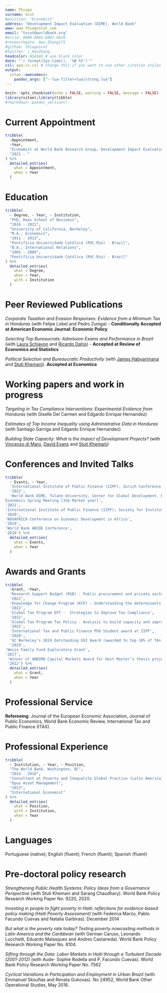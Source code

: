 ```yaml
---
name: Thiago 
surname: Scot
#position: "Economist"
address: "Development Impact Evaluation (DIME), World Bank"
www: www.thiagoscot.com
email: "tscot@worldbank.org"
#orcid: 0000-0001-6087-0428
#researchgate: Han_Zhang175
#github: thiagoscot
#twitter: \_HanZhang_
headcolor: 414141 # use black color
date: "`r format(Sys.time(), '%B %Y')`"
csl: apa-cv.csl # change this if you want to use other citation styles
output: 
  vitae::awesomecv:
    pandoc_args: ["--lua-filter=lua/strong.lua"] 
---
```


```r
knitr::opts_chunk$set(echo = FALSE, warning = FALSE, message = FALSE)
library(vitae);library(tibble)
#rmarkdown::pandoc_version()
```
# Current Appointment

```r
tribble(
  ~Appointment,
  ~Year,
  "Economist at World Bank Research Group, Development Impact Evaluation Department",
  "2021 - "
) %>%
  detailed_entries(
    what = Appointment,
    when = Year
  )
```

# Education

```r
tribble(
  ~ Degree, ~ Year, ~ Institution,
  "PhD, Haas School of Business",
  "2016 - 2021",
  "University of California, Berkeley",
  "M.A., Economics",
  "2011 - 2013",
  "Pontifícia Universidade Católica (PUC-Rio) - Brazil",
  "B.A., International Relations",
  "2005 - 2009",
  "Pontifícia Universidade Católica (PUC-Rio) - Brazil"
) %>%
  detailed_entries(
    what = Degree,
    when = Year,
    with = Institution
  )
```

# Peer Reviewed Publications 

*Corporate Taxation and Evasion Responses: Evidence from a Minimum Tax in Honduras* (with Felipe Lobel and Pedro Zuniga) - **Conditionally Accepted at American Economic Journal: Economic Policy**

*Selecting Top Bureaucrats: Admission Exams and Performance in Brazil* (with [Laura Schiavon](https://www.lauraschiavon.com/) and [Ricardo Dahis](https://www.ricardodahis.com/)) - **Accepted at Review of Economics and Statistics**

*Political Selection and Bureaucratic Productivity* (with [James Habyarimana](https://gufaculty360.georgetown.edu/s/contact/00336000014RXPpAAO/james-habyarimana) and [Stuti Khemani](https://sites.google.com/view/stutikhemani/)). **Accepted at Economica**

# Working papers and work in progress

*Targeting in Tax Compliance Interventions: Experimental Evidence from Honduras* (with Giselle Del Carmen and Edgardo Enrique Hernandez)

*Estimates of Top Income Inequality using Administrative Data in Honduras* (with Santiago Garriga and Edgardo Enrique Hernandez)

*Building State Capacity: What is the Impact of Development Projects?* (with [Vincenzo di Maro](https://sites.google.com/site/vincenzodimaro/), [David Evans](https://sites.google.com/site/davidkevans/) and
[Stuti Khemani](https://sites.google.com/view/stutikhemani/))

# Conferences and Invited Talks

```r
tribble(
  ~ Events, ~ Year, 
  'International Institute of Public Finance (IIPF), Zurich Conference on Public Finance in Developing Countries (discussant)',
  '2022',
  'World Bank DIME, Tulane University, Center for Global Development, PUC-Rio, Insper, NBER Public
Economics Spring Meeting [Job Market year]', 
'2021',
'International Institute of Public Finance (IIPF); Society for Institutional and Organizational Economics(SIOE); Berkeley Public Finance Seminar; Berkeley Development Seminar; NTA 113th Annual Conference; EGSC at Washington University', 
'2020',
'NOVAFRICA Conference on Economic Development in Africa',
'2019',
'World Bank ABCDE Conference',
'2018') %>% 
  detailed_entries(
    what = Events,
    when = Year
  )
```

# Awards and Grants

```r
tribble(
  ~Grant, ~Year,
  'Research Support Budget (RSB) - Public procurement and private sector: evidence from a novel dataset on subnational procurement in Brazil ',
  '2022',
  'Knowledge for Change Program (KCP) - Understanding the determinants of public procurement efficiency: evidence from administrative and survey data from Brazil',
  '2022',
  'Global Tax Program EFT -  Strategies to Improve Tax Compliance', 
  '2022',
  'Global Tax Program Tax Policy - Analysis to build capacity and improve equity', 
  '2022',
  'International Tax and Public Finance PhD Student award at IIPF',
  '2020',
  'UC Berkeley’s 2019 Outstanding GSI Award (awarded to top 10% of TAs)',
  '2019',
'Weiss Family Fund Exploratory Grant',
'2017',
 'Winner of ANBIMA Capital Markets Award for best Master’s thesis project in Brazil',
 '2012') %>% 
  detailed_entries(
    what = Grant,
    when = Year
  ) 
```

# Professional Service

**Refereeing**: Journal of the European Economic Association, Journal of Public Economics, World Bank Economic Review, International Tax and Public Finance (ITAX).  

# Professional Experience

```r
tribble(
  ~ Institution, ~ Year, ~ Position,
  "The World Bank, Washington, DC",
  "2014 - 2016",
  "Consultant at Poverty and Inequality Global Practice (Latin America)",
  "Opus Asset Management",
  "2013",
  "International Economist"
) %>%
  detailed_entries(
    what = Position,
    with = Institution,
    when = Year
  )
```

# Languages

Portuguese (native); English (fluent); French (fluent); Spanish (fluent)

# Pre-doctoral policy research

*Strengthening Public Health Systems: Policy Ideas from a Governance Perspective* (with Stuti Khemani and Sarang Chaudhary). World Bank Policy Research Working Paper No. 9220, 2020.

*Investing in people to fight poverty in Haiti: reflections for evidence-based policy making (Haiti Poverty Assessment)* (with Federica Marzo, Pablo Facundo Cuevas and Natalia Garbiras). December 2014

*But what is the poverty rate today? Testing poverty nowcasting methods in Latin America and the Caribbean* (with
German Caruso, Leonardo Lucchetti, Eduardo Malasquez and Andres Castaneda). World Bank Policy Research
Working Paper No. 8104.

*Sifting through the Data: Labor Markets in Haiti through a Turbulent Decade (2001-2012)* (with Aude- Sophie Rodella and P. Facundo Cuevas). World Bank Policy Research Working Paper No. 7562

*Cyclical Variations in Participation and Employment in Urban Brazil* (with Emmanuel Skoufias and Renata Gukovas).
No 24952, World Bank Other Operational Studies, May 2016.